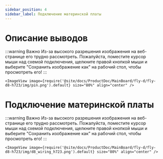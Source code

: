 ```yaml
---
sidebar_position: 4
sidebar_label: Подключение материнской платы
---
```




# Описание выводов

:::warning Важно
Из-за высокого разрешения изображения на веб-странице его трудно рассмотреть. Пожалуйста, поместите курсор мыши над схемой подключения, щелкните правой кнопкой мыши и выберите "Сохранить изображение как" на рабочий стол, чтобы просмотреть его!
:::

    <ImageView image={require('@site/docs/ProductDoc/MainBoard/fly-d/fly-d8-h723/img/pin.png').default} size="80%" align="center" />


# Подключение материнской платы

:::warning Важно
Из-за высокого разрешения изображения на веб-странице его трудно рассмотреть. Пожалуйста, поместите курсор мыши над схемой подключения, щелкните правой кнопкой мыши и выберите "Сохранить изображение как" на рабочий стол, чтобы просмотреть его!
:::

    <ImageView image={require('@site/docs/ProductDoc/MainBoard/fly-d/fly-d8-h723/img/d8_wiring_h723.png').default} size="80%" align="center" />